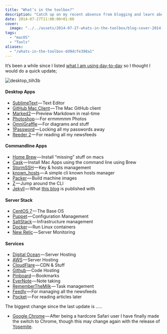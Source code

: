 ```yaml
---
title: "What’s in the toolbox?"
description: "Catch up on my recent absence from blogging and learn about the highlights, including the release of Docker 1.0, CentOS 7, updates to the site's theme, and new music releases. Plus, explore my blog post on multi-factor authentication in AWS."
date: 2014-07-27T11:00:00+01:00
cover:
  image: "../../assets/2014-07-27-whats-in-the-toolbox/blog-cover-2014-07-27-whats-in-the-toolbox.png"
tags:
  - "macOS"
  - "Tools"
aliases:
  - "/whats-in-the-toolbox-dd9dcfe398a1"
---
```


It’s been a while since I listed [what I am using day-to-day](/2013/11/17/stuff-i-use/) so I thought I would do a quick update;

<Img src="/assets/2014-07-27-whats-in-the-toolbox/img/2014-07-27_whats-in-the-toolbox_1.png" alt="desktop_tiih3b" />

#### Desktop Apps

- [SublimeText](http://www.sublimetext.com) — Text Editor
- [GitHub Mac Client](http://mac.github.com) — The Mac GitHub client
- [Marked2](http://marked2app.com/) — Preview Markdown in real-time
- [Photoshop](http://www.photoshop.com/products/photoshop) — For ermmmmm Photos
- [OmniGraffle](https://www.omnigroup.com/omnigraffle) — For diagrams and stuff
- [1Password](https://agilebits.com/onepassword/mac) — Locking all my passwords away
- [Reeder 2](http://reederapp.com/mac/) — For reading all my newsfeeds

#### Commandline Apps

- [Home Brew](http://brew.sh) — Install “missing” stuff on macs
- [Cask](http://caskroom.io/) — Install Mac Apps using the command line using Brew
- [StormSSH](https://github.com/emre/storm) — Key & hosts management
- [known_hosts](https://github.com/markmcconachie/known_hosts) — A simple cli known hosts manager
- [Packer](http://www.packer.io) — Build machine images
- [Z](https://github.com/rupa/z) — Jump around the CLI
- [Jekyll](http://jekyllrb.com/) — What [this blog](/2014/01/11/another-new-blog/) is published with

#### Server Stack

- [CentOS 7](http://centos.org) — The Base OS
- [Puppet](http://puppetlabs.com) — Configuration Management
- [SaltStack](http://www.saltstack.com/community/) — Infrastructure management
- [Docker](https://www.docker.com/) — Run Linux containers
- [New Relic](http://newrelic.com) — Server Monitoring

#### Services

- [Digital Ocean](https://www.digitalocean.com/?refcode=52ec4dc3647e) — Server Hosting
- [AWS](http://aws.amazon.com) — Server Hosting
- [CloudFlare](https://www.cloudflare.com) — CDN & Stuff
- [Github](https://github.com/russmckendrick) — Code Hosting
- [Pinboard](https://pinboard.in/) — Bookmarks
- [EverNote](https://www.evernote.com/) — Note taking
- [RememberTheMilk](https://www.rememberthemilk.com/) — Task management
- [Feedly](http://feedly.com/) — For managing all the newsfeeds
- [Pocket](http://getpocket.com/) — For reading articles later

The biggest change since the last update is …..

- [Google Chrome](https://www.google.com/intl/en_uk/chrome/browser/) — After being a hardcore Safari user I have finally made the switch to Chrome, though this may change again with the release of [Yosemite](https://www.apple.com/uk/osx/preview/).
